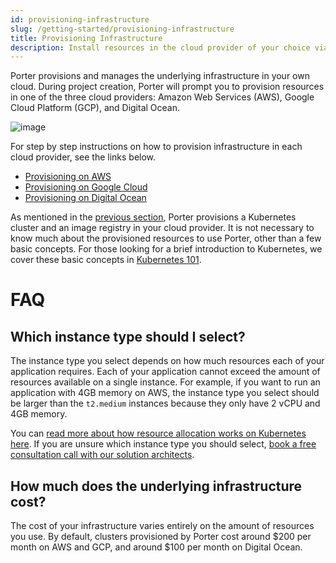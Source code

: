 ```yaml
---
id: provisioning-infrastructure
slug: /getting-started/provisioning-infrastructure
title: Provisioning Infrastructure
description: Install resources in the cloud provider of your choice via Porter.
---
```


Porter provisions and manages the underlying infrastructure in your own cloud. During project creation, Porter will prompt you to provision resources in one of the three cloud providers: Amazon Web Services (AWS), Google Cloud Platform (GCP), and Digital Ocean.

![image](https://files.readme.io/1951055-Screen_Shot_2021-10-25_at_10.55.52_PM.png)

For step by step instructions on how to provision infrastructure in each cloud provider, see the links below.

- [Provisioning on AWS](./provisioning-on-aws.mdx)
- [Provisioning on Google Cloud](./provisioning-on-gcp.mdx)
- [Provisioning on Digital Ocean](./provisioning-on-do.mdx)

As mentioned in the [previous section](./linking-up-application-source.mdx), Porter provisions a Kubernetes cluster and an image registry in your cloud provider. It is not necessary to know much about the provisioned resources to use Porter, other than a few basic concepts. For those looking for a brief introduction to Kubernetes, we cover these basic concepts in [Kubernetes 101](../other/kubernetes-101.mdx).

# FAQ

## Which instance type should I select?

The instance type you select depends on how much resources each of your application requires. Each of your application cannot exceed the amount of resources available on a single instance. For example, if you want to run an application with 4GB memory on AWS, the instance type you select should be larger than the `t2.medium` instances because they only have 2 vCPU and 4GB memory.

You can [read more about how resource allocation works on Kubernetes here](../other/kubernetes-101.mdx). If you are unsure which instance type you should select, [book a free consultation call with our solution architects](mailto:contact@porter.run).

## How much does the underlying infrastructure cost?

The cost of your infrastructure varies entirely on the amount of resources you use. By default, clusters provisioned by Porter cost around $200 per month on AWS and GCP, and around $100 per month on Digital Ocean.
